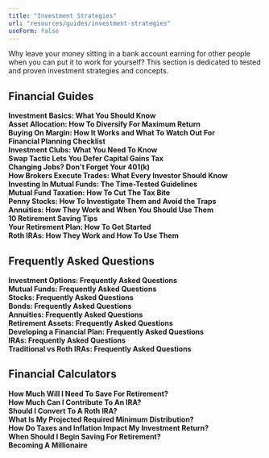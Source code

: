 ```yaml
---
title: "Investment Strategies"
url: "resources/guides/investment-strategies"
useForm: false
---
```



Why leave your money sitting in a bank account earning for other people when you can put it to work for yourself? This section is dedicated to tested and proven investment strategies and concepts.  
  

Financial Guides
----------------

**Investment Basics: What You Should Know**  
**Asset Allocation: How To Diversify For Maximum Return**  
**Buying On Margin: How It Works and What To Watch Out For**  
**Financial Planning Checklist**  
**Investment Clubs: What You Need To Know**  
**Swap Tactic Lets You Defer Capital Gains Tax**  
**Changing Jobs? Don't Forget Your 401(k)**  
**How Brokers Execute Trades: What Every Investor Should Know**  
**Investing In Mutual Funds: The Time-Tested Guidelines**  
**Mutual Fund Taxation: How To Cut The Tax Bite**  
**Penny Stocks: How To Investigate Them and Avoid the Traps**  
**Annuities: How They Work and When You Should Use Them**  
**10 Retirement Saving Tips**  
**Your Retirement Plan: How To Get Started**  
**Roth IRAs: How They Work and How To Use Them**  

  
  

Frequently Asked Questions
--------------------------

**Investment Options: Frequently Asked Questions**  
**Mutual Funds: Frequently Asked Questions**  
**Stocks: Frequently Asked Questions**  
**Bonds: Frequently Asked Questions**  
**Annuities: Frequently Asked Questions**  
**Retirement Assets: Frequently Asked Questions**  
**Developing a Financial Plan: Frequently Asked Questions**  
**IRAs: Frequently Asked Questions**  
**Traditional vs Roth IRAs: Frequently Asked Questions**  

  
  

Financial Calculators
---------------------

**How Much Will I Need To Save For Retirement?**  
**How Much Can I Contribute To An IRA?**  
**Should I Convert To A Roth IRA?**  
**What Is My Projected Required Minimum Distribution?**  
**How Do Taxes and Inflation Impact My Investment Return?**  
**When Should I Begin Saving For Retirement?**  
**Becoming A Millionaire**